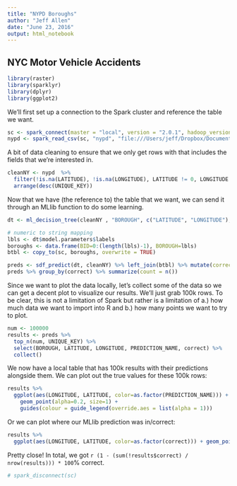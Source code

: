 ```yaml
---
title: "NYPD Boroughs"
author: "Jeff Allen"
date: "June 23, 2016"
output: html_notebook
---
```


## NYC Motor Vehicle Accidents

```r
library(raster)
library(sparklyr)
library(dplyr)
library(ggplot2)
```

We'll first set up a connection to the Spark cluster and reference the table we want.

```r
sc <- spark_connect(master = "local", version = "2.0.1", hadoop_version = "2.7")
nypd <- spark_read_csv(sc, "nypd", "file:///Users/jeff/Dropbox/Documents/RStudio/user2016/NYPD_Motor_Vehicle_Collisions.csv", overwrite=TRUE)
```

A bit of data cleaning to ensure that we only get rows with that includes the fields that we're interested in.

```r
cleanNY <- nypd  %>% 
  filter(!is.na(LATITUDE), !is.na(LONGITUDE), LATITUDE != 0, LONGITUDE != 0, BOROUGH != "") %>% 
  arrange(desc(UNIQUE_KEY))
```

Now that we have (the reference to) the table that we want, we can send it through an MLlib function to do some learning.

```r
dt <- ml_decision_tree(cleanNY , "BOROUGH", c("LATITUDE", "LONGITUDE"), max.bins = 200L, max.depth=10L)

# numeric to string mapping
lbls <- dt$model.parameters$labels
boroughs <- data.frame(BID=0:(length(lbls)-1), BOROUGH=lbls)
btbl <- copy_to(sc, boroughs, overwrite = TRUE)

preds <- sdf_predict(dt, cleanNY) %>% left_join(btbl) %>% mutate(correct = prediction == BID) %>% left_join(btbl, by=c("prediction"="BID")) %>% mutate(BOROUGH=BOROUGH.x, PREDICTION_NAME = BOROUGH.y)
preds %>% group_by(correct) %>% summarize(count = n())
```

Since we want to plot the data locally, let's collect some of the data so we can get a decent plot to visualize our results. We'll just grab 100k rows. To be clear, this is not a limitation of Spark but rather is a limitation of a.) how much data we want to import into R and b.) how many points we want to try to plot.

```r
num <- 100000
results <- preds %>% 
  top_n(num, UNIQUE_KEY) %>% 
  select(BOROUGH, LATITUDE, LONGITUDE, PREDICTION_NAME, correct) %>% 
  collect()
```

We now have a local table that has 100k results with their predictions alongside them. We can plot out the true values for these 100k rows:

```r
results %>% 
  ggplot(aes(LONGITUDE, LATITUDE, color=as.factor(PREDICTION_NAME))) + 
    geom_point(alpha=0.2, size=1) + 
    guides(colour = guide_legend(override.aes = list(alpha = 1)))
```

Or we can plot where our MLlib prediction was in/correct:

```r
results %>% 
  ggplot(aes(LONGITUDE, LATITUDE, color=as.factor(correct))) + geom_point(alpha=0.2, size=1) + guides(colour = guide_legend(override.aes = list(alpha = 1)))
```

Pretty close! In total, we got `r (1 - (sum(!results$correct) / nrow(results))) * 100`% correct.

```r
# spark_disconnect(sc)
```